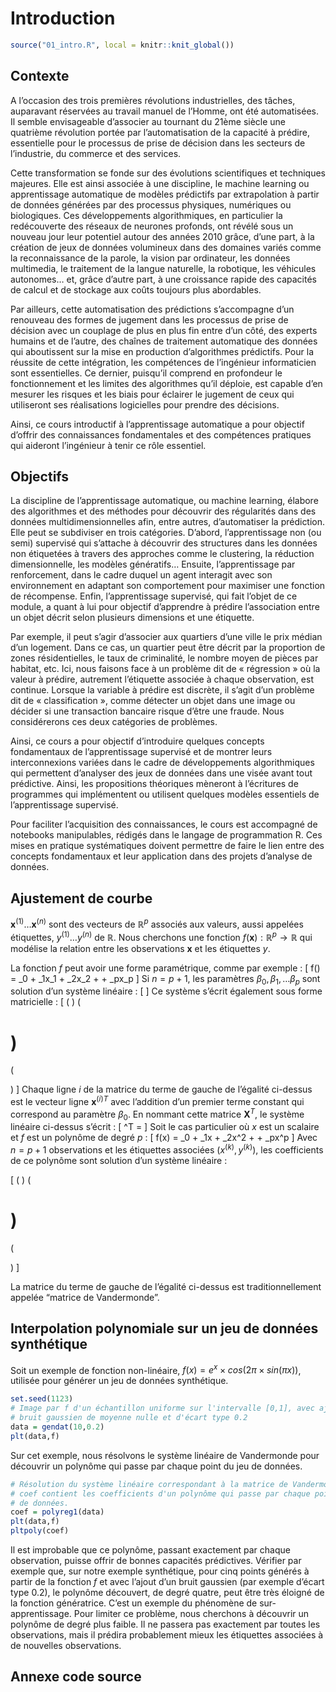 # Introduction

```r
source("01_intro.R", local = knitr::knit_global())
```

## Contexte

A l’occasion des trois premières révolutions industrielles, des tâches, auparavant réservées au travail manuel de l’Homme, ont été automatisées. Il semble envisageable d’associer au tournant du 21ème siècle une quatrième révolution portée par l’automatisation de la capacité à prédire, essentielle pour le processus de prise de décision dans les secteurs de l’industrie, du commerce et des services.

Cette transformation se fonde sur des évolutions scientifiques et techniques majeures. Elle est ainsi associée à une discipline, le machine learning ou apprentissage automatique de modèles prédictifs par extrapolation à partir de données générées par des processus physiques, numériques ou biologiques. Ces développements algorithmiques, en particulier la redécouverte des réseaux de neurones profonds, ont révélé sous un nouveau jour leur potentiel autour des années 2010 grâce, d’une part, à la création de jeux de données volumineux dans des domaines variés comme la reconnaissance de la parole, la vision par ordinateur, les données multimedia, le traitement de la langue naturelle, la robotique, les véhicules autonomes… et, grâce d’autre part, à une croissance rapide des capacités de calcul et de stockage aux coûts toujours plus abordables.

Par ailleurs, cette automatisation des prédictions s’accompagne d’un renouveau des formes de jugement dans les processus de prise de décision avec un couplage de plus en plus fin entre d’un côté, des experts humains et de l’autre, des chaînes de traitement automatique des données qui aboutissent sur la mise en production d’algorithmes prédictifs. Pour la réussite de cette intégration, les compétences de l’ingénieur informaticien sont essentielles. Ce dernier, puisqu’il comprend en profondeur le fonctionnement et les limites des algorithmes qu’il déploie, est capable d’en mesurer les risques et les biais pour éclairer le jugement de ceux qui utiliseront ses réalisations logicielles pour prendre des décisions.

Ainsi, ce cours introductif à l’apprentissage automatique a pour objectif d’offrir des connaissances fondamentales et des compétences pratiques qui aideront l'ingénieur à tenir ce rôle essentiel.

## Objectifs

La discipline de l’apprentissage automatique, ou machine learning, élabore des algorithmes et des méthodes pour découvrir des régularités dans des données multidimensionnelles afin, entre autres, d’automatiser la prédiction. Elle peut se subdiviser en trois catégories. D’abord, l’apprentissage non (ou semi) supervisé qui s’attache à découvrir des structures dans les données non étiquetées à travers des approches comme le clustering, la réduction dimensionnelle, les modèles génératifs… Ensuite, l’apprentissage par renforcement, dans le cadre duquel un agent interagit avec son environnement en adaptant son comportement pour maximiser une fonction de récompense. Enfin, l’apprentissage supervisé, qui fait l’objet de ce module, a quant à lui pour objectif d’apprendre à prédire l’association entre un objet décrit selon plusieurs dimensions et une étiquette.

Par exemple, il peut s’agir d’associer aux quartiers d’une ville le prix médian d’un logement. Dans ce cas, un quartier peut être décrit par la proportion de zones résidentielles, le taux de criminalité, le nombre moyen de pièces par habitat, etc. Ici, nous faisons face à un problème dit de « régression » où la valeur à prédire, autrement l’étiquette associée à chaque observation, est continue. Lorsque la variable à prédire est discrète, il s’agit d’un problème dit de « classification », comme détecter un objet dans une image ou décider si une transaction bancaire risque d’être une fraude. Nous considérerons ces deux catégories de problèmes.

Ainsi, ce cours a pour objectif d’introduire quelques concepts fondamentaux de l’apprentissage supervisé et de montrer leurs interconnexions variées dans le cadre de développements algorithmiques qui permettent d’analyser des jeux de données dans une visée avant tout prédictive. Ainsi, les propositions théoriques mèneront à l’écritures de programmes qui implémentent ou utilisent quelques modèles essentiels de l’apprentissage supervisé.

Pour faciliter l’acquisition des connaissances, le cours est accompagné de notebooks manipulables, rédigés dans le langage de programmation R. Ces mises en pratique systématiques doivent permettre de faire le lien entre des concepts fondamentaux et leur application dans des projets d’analyse de données.

## Ajustement de courbe

$\mathbf{x}^{(1)} \dots \mathbf{x}^{(n)}$ sont des vecteurs de $\mathbb{R}^p$ associés aux valeurs, aussi appelées étiquettes, $y^{(1)} \dots y^{(n)}$ de $\mathbb{R}$. Nous cherchons une fonction $f(\mathbf{x}) : \mathbb{R}^p \rightarrow \mathbb{R}$ qui modélise la relation entre les observations $\mathbf{x}$ et les étiquettes $y$.

La fonction $f$ peut avoir une forme paramétrique, comme par exemple :
\[
f(\mathbf{x}) = \beta_0 + \beta_1x_1 + \beta_2x_2 + \dots + \beta_px_p
\]
Si $n=p+1$, les paramètres $\beta_0, \beta_1, \dots \beta_p$ sont solution d'un système linéaire :
\[
\begin{cases}
y^{(1)} &= \beta_0 + \beta_1 x_1^{(1)} + \beta_2 x_2^{(1)} + \dots + \beta_p x_p^{(1)} \\
y^{(2)} &= \beta_0 + \beta_1 x_1^{(2)} + \beta_2 x_2^{(2)} + \dots + \beta_p x_p^{(2)} \\
\dots &= \dots \\
y^{(n)} &= \beta_0 + \beta_1 x_1^{(P)} + \beta_2 x_2^{(P)} + \dots + \beta_p x_p^{(n)} \\
\end{cases}
\]
Ce système s'écrit également sous forme matricielle :
\[
\left( \begin{array}{cccc}
1 & x^{(1)}_1 & \dots & x^{(1)}_p \\
1 & x^{(2)}_1 & \dots & x^{(2)}_p \\
\dots & \dots & \dots & \dots \\
1 & x^{(n)}_1 & \dots & x^{(n)}_p
\end{array} \right)
\left( \begin{array}{c}
\beta_0 \\ \beta_1 \\ \dots \\ \beta_p
\end{array} \right)
=
\left( \begin{array}{c}
y^{(1)} \\ y^{(2)} \\ \dots \\ y^{(n)}
\end{array} \right)
\]
Chaque ligne $i$ de la matrice du terme de gauche de l'égalité ci-dessus est le vecteur ligne $\mathbf{x}^{(i)T}$ avec l'addition d'un premier terme constant qui correspond au paramètre $\beta_0$. En nommant cette matrice $\mathbf{X}^T$, le système linéaire ci-dessus s'écrit :
\[
\mathbf{X}^T \mathbf{\boldsymbol\beta} = \mathbf{y}
\]
Soit le cas particulier où $x$ est un scalaire et $f$ est un polynôme de degré $p$ :
\[
f(x) = \beta_0 + \beta_1x + \beta_2x^2 + \dots + \beta_px^p
\]
Avec $n=p+1$ observations et les étiquettes associées $\left( x^{(k)}, y^{(k)}  \right)$, les coefficients de ce polynôme sont solution d'un système linéaire :

\[
\left( \begin{array}{ccccc}
1 & x^{(1)} & (x^{(1)})^2 & \dots & (x^{(1)})^p \\
1 & x^{(2)} & (x^{(2)})^2 & \dots & (x^{(2)})^p \\
\dots & \dots & \dots & \dots \\
1 & x^{(n)} & (x^{(n)})^2 & \dots & (x^{(n)})^p
\end{array} \right)
\left( \begin{array}{c}
\beta_0 \\ \beta_1 \\ \dots \\ \beta_p
\end{array} \right)
=
\left( \begin{array}{c}
y^{(1)} \\ y^{(2)} \\ \dots \\ y^{(n)}
\end{array} \right)
\]

La matrice du terme de gauche de l'égalité ci-dessus est traditionnellement appelée "matrice de Vandermonde".

## Interpolation polynomiale sur un jeu de données synthétique

Soit un exemple de fonction non-linéaire, $f(x) = e^x \times cos(2 \pi \times sin(\pi x))$, utilisée pour générer un jeu de données synthétique.

```r
set.seed(1123)
# Image par f d'un échantillon uniforme sur l'intervalle [0,1], avec ajout d'un
# bruit gaussien de moyenne nulle et d'écart type 0.2
data = gendat(10,0.2)
plt(data,f)
```

Sur cet exemple, nous résolvons le système linéaire de Vandermonde pour découvrir un polynôme qui passe par chaque point du jeu de données.

```r
# Résolution du système linéaire correspondant à la matrice de Vandermonde.
# coef contient les coefficients d'un polynôme qui passe par chaque point du jeu
# de données.
coef = polyreg1(data)
plt(data,f)
pltpoly(coef)
```

Il est improbable que ce polynôme, passant exactement par chaque observation, puisse offrir de bonnes capacités prédictives. Vérifier par exemple que, sur notre exemple synthétique, pour cinq points  générés à partir de la fonction $f$ et avec l'ajout d'un bruit gaussien (par exemple d'écart type $0.2$), le polynôme découvert, de degré quatre, peut être très éloigné de la fonction génératrice. C'est un exemple du phénomène de sur-apprentissage. Pour limiter ce problème, nous cherchons à découvrir un polynôme de degré plus faible. Il ne passera pas exactement par toutes les observations, mais il prédira probablement mieux les étiquettes associées à de nouvelles observations.

## Annexe code source

```r
```